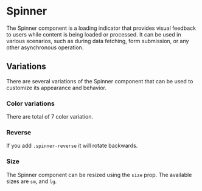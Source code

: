 

# Spinner

The Spinner component is a loading indicator that provides visual feedback to users while content is being loaded or processed.
It can be used in various scenarios, such as during data fetching, form submission, or any other asynchronous operation.

## Variations

There are several variations of the Spinner component that can be used to customize its appearance and behavior.

### Color variations

There are total of 7 color variation.

<Canvas of={Spinner.Example} className='bg-main' />

### Reverse

If you add `.spinner-reverse` it will rotate backwards.

<Canvas of={Spinner.Reverse} className='bg-main' />

### Size

The Spinner component can be resized using the `size` prop. The available sizes are `sm`, and `lg`.

<Canvas of={Spinner.Size} className='bg-main' />

